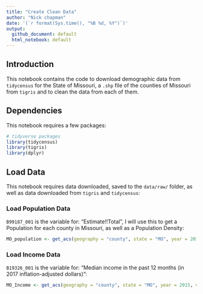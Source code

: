 ```yaml
---
title: "Create Clean Data"
author: "Nick chapman"
date: '(`r format(Sys.time(), "%B %d, %Y")`)'
output: 
  github_document: default
  html_notebook: default 
---
```


## Introduction
This notebook contains the code to download demographic data from `tidycensus` for the State of Missouri, a `.shp` file of the counties of Missouri from `tigris` and to clean the data from each of them.

## Dependencies
This notebook requires a few packages:

```r
# tidyverse packages
library(tidycensus)
library(tigris)
library(dplyr)
```

## Load Data
This notebook requires data downloaded, saved to the `data/raw/` folder, as well as data downloaded from `tigris` and `tidycensus`:

### Load Population Data

`B99187_001` is the variable for: “Estimate!!Total”, I will use this to get a Population for each county in Missouri, as well as a Population Density:
```r
MO_population <- get_acs(geography = "county", state = "MO", year = 2015, variable = "B99187_001", survey = "acs5")
```

### Load Income Data

`B19326_001` is the variable for: “Median income in the past 12 months (in 2017 inflation-adjusted dollars)”:

```r
MO_Income <- get_acs(geography = "county", state = "MO", year = 2015, variable = "B19326_001", survey = "acs5")
```

